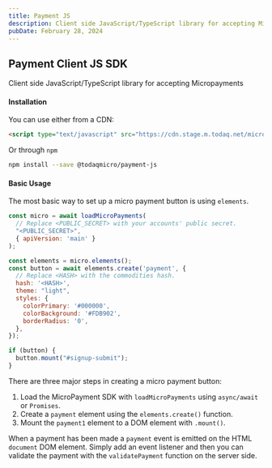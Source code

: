 ```yaml
---
title: Payment JS
description: Client side JavaScript/TypeScript library for accepting Micropayments
pubDate: February 28, 2024
---
```


## Payment Client JS SDK

Client side JavaScript/TypeScript library for accepting Micropayments

#### Installation

You can use either from a CDN:

```html
<script type="text/javascript" src="https://cdn.stage.m.todaq.net/micropay.min.js"></script>
```

Or through `npm`

```bash
npm install --save @todaqmicro/payment-js
```

#### Basic Usage

The most basic way to set up a micro payment button is using `elements`.

```javascript
const micro = await loadMicroPayments(
  // Replace <PUBLIC_SECRET> with your accounts' public secret.
  "<PUBLIC_SECRET>",
  { apiVersion: 'main' }
);

const elements = micro.elements();
const button = await elements.create('payment', {
  // Replace <HASH> with the commodities hash.
  hash: '<HASH>',
  theme: "light",
  styles: {
    colorPrimary: '#000000',
    colorBackground: '#FDB902',
    borderRadius: '0',
  },
});

if (button) {
  button.mount("#signup-submit");        
}
```

There are three major steps in creating a micro payment button:

1. Load the MicroPayment SDK with `loadMicroPayments` using `async/await` or `Promises`.
2. Create a `payment` element using the `elements.create()` function.
3. Mount the `payment1` element to a DOM element with `.mount()`.

When a payment has been made a `payment` event is emitted on the HTML `document` DOM element. Simply add an event listener and then you can validate the payment with the `validatePayment` function on the server side.

